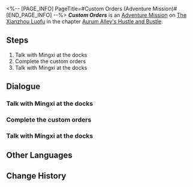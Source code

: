 <%-- [PAGE_INFO]
PageTitle=#Custom Orders (Adventure Mission)#
[END_PAGE_INFO] --%>
{{Stub|Dialogue.}}
{{Mission Infobox
|id            = 8003280
|title         = Custom Orders
|image         = <!--Mission Custom Orders (Adventure Mission).png-->
|type          = Adventure
|event_name    = 
|chapter       = Aurum Alley's Hustle and Bustle
|requirements  = 
|summary       = Plenty of shops and stores in Aurum Alley have established a collaborative relationship with the docks, and the logistics orders coming in are also more complex than before. Mingxi's expression seems to imply a need for assistance.<br />Head to the docks and see if you can help with anything.
|characters    = Mingxi; Trailblazer
|startLocation = [[The Xianzhou Luofu]] - [[Exalting Sanctum]]
|world         = The Xianzhou Luofu
|area          = Exalting Sanctum
|prev          = 
|next          = 
|rewards       = Credit*5,000
}}
'''''Custom Orders''''' is an [[Adventure Mission]] on [[The Xianzhou Luofu]] in the chapter [[Aurum Alley's Hustle and Bustle]].

==Steps==
# Talk with Mingxi at the docks
# Complete the custom orders
# Talk with Mingxi at the docks

<!--
==Gameplay Notes==

--><!--
==Trial Character==

-->
==Dialogue==
{{Stub Dialogue}}
===Talk with Mingxi at the docks===
{{Mission Description|type=adventure|location=Exalting Sanctum|Plenty of shops and stores in Aurum Alley have established a collaborative relationship with the docks, and the logistics orders coming in also more complex than before. Mingxi's expression seems to imply a need for assistance.<br />Head to the docks and see if you can help with anything.}}
{{Dialogue Start}}
:{{tx}}
{{Dialogue End}}

===Complete the custom orders===
{{Dialogue Start}}
:{{tx}}
{{Dialogue End}}

===Talk with Mingxi at the docks===
{{Dialogue Start}}
:{{tx}}
{{Dialogue End}}

==Other Languages==
{{Other Languages
|en   = Custom Orders
|zhs  = 客制运单
|zht  = 客製運單
|ja   = 特注伝票
|ko   = 맞춤 운송장
|es   = Pedidos personalizados
|fr   = Livraisons personnalisées
|ru   = Индивидуальные заказы
|th   = รายการขนส่งแบบกำหนดเอง
|vi   = Đơn Theo Yêu Cầu
|de   = Individuelle Bestellungen
|id   = Pesanan Khusus
|pt   = Pedidos Personalizados
}}

==Change History==
{{Change History|1.3}}
